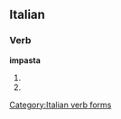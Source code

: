 ==Italian==

===Verb===
'''impasta'''

# {{form of|[[third-person|Third-person]] [[singular]] [[present tense]]|[[impastare#Italian|impastare]]|lang=Italian}}
# {{form of|[[second-person|Second-person]] singular [[imperative]]|impastare#Italian|impastare|lang=Italian}}

[[Category:Italian verb forms]]
